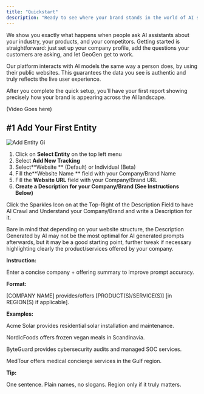 ```yaml
---
title: "Quickstart"
description: "Ready to see where your brand stands in the world of AI search? GeoGen is the clearest path to knowing."
---
```


We show you exactly what happens when people ask AI assistants about your industry, your products, and your competitors. Getting started is straightforward: just set up your company profile, add the questions your customers are asking, and let GeoGen get to work.

<Info>
  Our platform interacts with AI models the same way a person does, by using their public websites. This guarantees the data you see is authentic and truly reflects the live user experience.
</Info>

After you complete the quick setup, you’ll have your first report showing precisely how your brand is appearing across the AI landscape.

(Video Goes here)

## #1 Add Your First Entity

![Add Entity Gi](/images/add-entity.gif)

1. Click on **Select Entity** on the top left menu
2. Select **Add New Tracking**
3. Select\*\*Website \*\* (Default) or Individual (Beta)
4. Fill the\*\*Website Name \*\* field with your Company/Brand Name
5. Fill the **Website URL** field with your Company/Brand URL
6. **Create a Description for your Company/Brand (See Instructions Below)**

<Card title="AI Generated Description" icon="sparkles" horizontal>
  

  Click the Sparkles Icon on at the Top-Right of the Description Field to have AI Crawl and Understand your Company/Brand and write a Description for it.

  Bare in mind that depending on your website structure, the Description Generated by AI may not be the most optimal for AI generated prompts afterwards, but it may be a good starting point, further tweak if necessary highlighting clearly the product/services offered by your company. 
</Card>

<Card title="Manual Description" icon="pencil" horizontal>
  

  **Instruction:**

  Enter a concise company + offering summary to improve prompt accuracy.

  **Format:**

  [COMPANY NAME] provides/offers [PRODUCT(S)/SERVICE(S)] [in REGION(S) if applicable].

  **Examples:**

  Acme Solar provides residential solar installation and maintenance.

  NordicFoods offers frozen vegan meals in Scandinavia.

  ByteGuard provides cybersecurity audits and managed SOC services.

  MedTour offers medical concierge services in the Gulf region.

  **Tip:**

  One sentence. Plain names, no slogans. Region only if it truly matters.
</Card>
